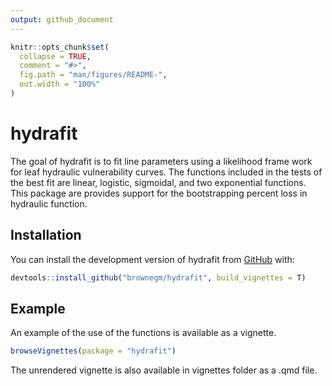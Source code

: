 ```yaml
---
output: github_document
---
```


<!-- README.md is generated from README.Rmd. Please edit that file -->

```r
knitr::opts_chunk$set(
  collapse = TRUE,
  comment = "#>",
  fig.path = "man/figures/README-",
  out.width = "100%"
)
```

# hydrafit

<!-- badges: start -->
<!-- badges: end -->

The goal of hydrafit is to fit line parameters using a likelihood frame work for leaf hydraulic vulnerability curves. The functions included in the tests of the best fit are linear, logistic, sigmoidal, and two exponential functions. This package are provides support for the bootstrapping percent loss in hydraulic function. 

## Installation

You can install the development version of hydrafit from [GitHub](https://github.com/) with:

```r
devtools::install_github("brownegm/hydrafit", build_vignettes = T)
```

## Example
An example of the use of the functions is available as a vignette. 
```r
browseVignettes(package = "hydrafit")
```
The unrendered vignette is also available in vignettes folder as a .qmd file. 

